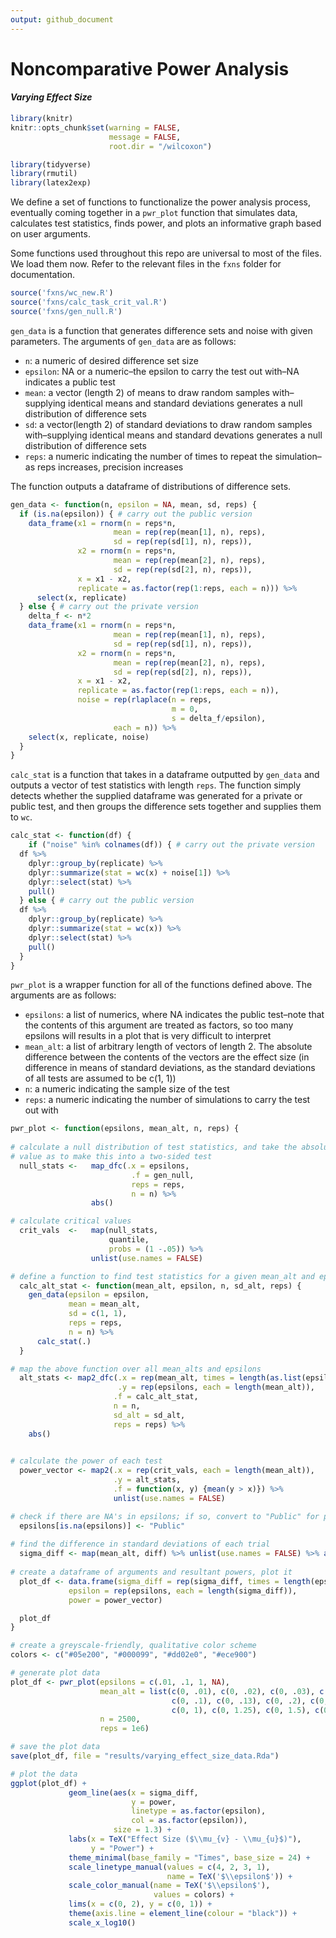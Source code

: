 ```yaml
---
output: github_document
---
```

# Noncomparative Power Analysis
#### *Varying Effect Size*

```r
library(knitr)
knitr::opts_chunk$set(warning = FALSE, 
                      message = FALSE,
                      root.dir = "/wilcoxon")
```

```r
library(tidyverse)
library(rmutil)
library(latex2exp)
```

We define a set of functions to functionalize the power analysis process, eventually coming together in a `pwr_plot` function that simulates data, calculates test statistics, finds power, and plots an informative graph based on user arguments.

Some functions used throughout this repo are universal to most of the files. We load them now. Refer to the relevant files in the `fxns` folder for documentation.

```r
source('fxns/wc_new.R')
source('fxns/calc_task_crit_val.R')
source('fxns/gen_null.R')
```

`gen_data` is a function that generates difference sets and noise with given parameters. The arguments of `gen_data` are as follows:

* `n`: a numeric of desired difference set size
* `epsilon`: NA or a numeric--the epsilon to carry the test out with--NA indicates a public test
* `mean`: a vector (length 2) of means to draw random samples with--supplying identical means and standard deviations generates a null distribution of difference sets
* `sd`: a vector(length 2) of standard deviations to draw random samples with--supplying identical means and standard devations generates a null distribution of difference sets
* `reps`: a numeric indicating the number of times to repeat the simulation--as reps increases, precision increases

The function outputs a dataframe of distributions of difference sets.

```r
gen_data <- function(n, epsilon = NA, mean, sd, reps) {
  if (is.na(epsilon)) { # carry out the public version
    data_frame(x1 = rnorm(n = reps*n, 
                       mean = rep(rep(mean[1], n), reps),
                       sd = rep(rep(sd[1], n), reps)),
               x2 = rnorm(n = reps*n, 
                       mean = rep(rep(mean[2], n), reps),
                       sd = rep(rep(sd[2], n), reps)),
               x = x1 - x2,
               replicate = as.factor(rep(1:reps, each = n))) %>%
      select(x, replicate)
  } else { # carry out the private version
    delta_f <- n*2
    data_frame(x1 = rnorm(n = reps*n, 
                       mean = rep(rep(mean[1], n), reps),
                       sd = rep(rep(sd[1], n), reps)),
               x2 = rnorm(n = reps*n, 
                       mean = rep(rep(mean[2], n), reps),
                       sd = rep(rep(sd[2], n), reps)),
               x = x1 - x2,
               replicate = as.factor(rep(1:reps, each = n)),
               noise = rep(rlaplace(n = reps,
                                    m = 0,
                                    s = delta_f/epsilon), 
                       each = n)) %>%
    select(x, replicate, noise)
  }
}
```

`calc_stat` is a function that takes in a dataframe outputted by `gen_data` and outputs a vector of test statistics with length `reps`. The function simply detects whether the supplied dataframe was generated for a private or public test, and then groups the difference sets together and supplies them to `wc`.

```r
calc_stat <- function(df) {
    if ("noise" %in% colnames(df)) { # carry out the private version
  df %>%
    dplyr::group_by(replicate) %>%
    dplyr::summarize(stat = wc(x) + noise[1]) %>%
    dplyr::select(stat) %>%
    pull()
  } else { # carry out the public version
  df %>% 
    dplyr::group_by(replicate) %>%
    dplyr::summarize(stat = wc(x)) %>%
    dplyr::select(stat) %>%
    pull()
  }
}
```

`pwr_plot` is a wrapper function for all of the functions defined above. The arguments are as follows:

* `epsilons`: a list of numerics, where NA indicates the public test--note that the contents of this argument are treated as factors, so too many epsilons will results in a plot that is very difficult to interpret
* `mean_alt`: a list of arbitrary length of vectors of length 2. The absolute difference between the contents of the vectors are the effect size (in difference in means of standard deviations, as the standard deviations of all tests are assumed to be c(1, 1))
* `n`: a numeric indicating the sample size of the test
* `reps`: a numeric indicating the number of simulations to carry the test out with

```r
pwr_plot <- function(epsilons, mean_alt, n, reps) {
   
# calculate a null distribution of test statistics, and take the absolute
# value as to make this into a two-sided test
  null_stats <-   map_dfc(.x = epsilons, 
                           .f = gen_null, 
                           reps = reps,
                           n = n) %>%
                  abs()

# calculate critical values
  crit_vals  <-   map(null_stats, 
                      quantile, 
                      probs = (1 -.05)) %>% 
                  unlist(use.names = FALSE)

# define a function to find test statistics for a given mean_alt and epsilon
  calc_alt_stat <- function(mean_alt, epsilon, n, sd_alt, reps) {
    gen_data(epsilon = epsilon, 
             mean = mean_alt, 
             sd = c(1, 1),
             reps = reps,
             n = n) %>%
      calc_stat(.)
  }

# map the above function over all mean_alts and epsilons  
  alt_stats <- map2_dfc(.x = rep(mean_alt, times = length(as.list(epsilons))),
                        .y = rep(epsilons, each = length(mean_alt)),
                       .f = calc_alt_stat,
                       n = n,
                       sd_alt = sd_alt,
                       reps = reps) %>%
    abs()
  

# calculate the power of each test
  power_vector <- map2(.x = rep(crit_vals, each = length(mean_alt)), 
                       .y = alt_stats, 
                       .f = function(x, y) {mean(y > x)}) %>% 
                       unlist(use.names = FALSE)

# check if there are NA's in epsilons; if so, convert to "Public" for plotting
  epsilons[is.na(epsilons)] <- "Public"
  
# find the difference in standard deviations of each trial  
  sigma_diff <- map(mean_alt, diff) %>% unlist(use.names = FALSE) %>% abs()
  
# create a dataframe of arguments and resultant powers, plot it  
  plot_df <- data.frame(sigma_diff = rep(sigma_diff, times = length(epsilons)),
             epsilon = rep(epsilons, each = length(sigma_diff)),
             power = power_vector)

  plot_df
}
```

```r
# create a greyscale-friendly, qualitative color scheme
colors <- c("#05e200", "#000099", "#dd02e0", "#ece900")

# generate plot data
plot_df <- pwr_plot(epsilons = c(.01, .1, 1, NA),
                    mean_alt = list(c(0, .01), c(0, .02), c(0, .03), c(0, .04), c(0, .05), c(0, .075), c(0, .82),
                                    c(0, .1), c(0, .13), c(0, .2), c(0, .3), c(0, .5), c(0, .75), 
                                    c(0, 1), c(0, 1.25), c(0, 1.5), c(0, 1.75), c(0, 2)),
                    n = 2500, 
                    reps = 1e6)

# save the plot data
save(plot_df, file = "results/varying_effect_size_data.Rda")

# plot the data
ggplot(plot_df) +
             geom_line(aes(x = sigma_diff, 
                           y = power, 
                           linetype = as.factor(epsilon), 
                           col = as.factor(epsilon)),
                       size = 1.3) +
             labs(x = TeX("Effect Size ($\\mu_{v} - \\mu_{u}$)"), 
                  y = "Power") +
             theme_minimal(base_family = "Times", base_size = 24) +
             scale_linetype_manual(values = c(4, 2, 3, 1),
                                   name = TeX('$\\epsilon$')) +
             scale_color_manual(name = TeX('$\\epsilon$'), 
                                values = colors) +
             lims(x = c(0, 2), y = c(0, 1)) +
             theme(axis.line = element_line(colour = "black")) +
             scale_x_log10()
```